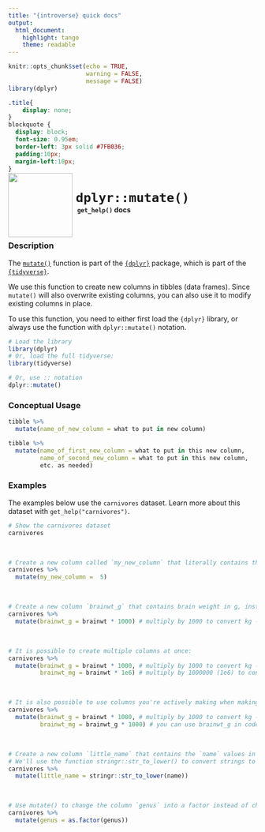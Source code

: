 ```yaml
---
title: "{introverse} quick docs"
output: 
  html_document:
    highlight: tango
    theme: readable
---
```



```r
knitr::opts_chunk$set(echo = TRUE, 
                      warning = FALSE, 
                      message = FALSE)
library(dplyr)
```

```css
.title{
    display: none;
}
blockquote {
  display: block;
  font-size: 0.95em;
  border-left: 3px solid #7FB036;
  padding:10px;
  margin-left:10px;
}
```


<div>
<br>
 <img src = "logo.png" style = "float:left;height:130px;margin-top:-30px;">
 <span style = "font-weight:bold;font-size:30px;"> 
  &nbsp;<code>dplyr::mutate()</code>
 </span>
 <br>
 <b>&nbsp;&nbsp;&nbsp;<code>get_help()</code> docs</b>
</div>
<br>

### Description

The [`mutate()`](https://dplyr.tidyverse.org/reference/mutate.html) function is part of the [`{dplyr}`](https://dplyr.tidyverse.org/) package, which is part of the [`{tidyverse}`](https://www.tidyverse.org/).

We use this function to create new columns in tibbles (data frames). Since `mutate()` will also overwrite existing columns, you can also use it to modify existing columns in place.


<!-- Add the following if the topic is a function that does NOT come with base R, and uncomment/fill in the subsequent multiline HTML comment: -->
To use this function, you need to either first load the `{dplyr}` library, or always use the function with `dplyr::mutate()` notation.

```r
# Load the library
library(dplyr)
# Or, load the full tidyverse:
library(tidyverse)

# Or, use :: notation
dplyr::mutate()
```


### Conceptual Usage 

```r
tibble %>% 
  mutate(name_of_new_column = what to put in new column)

tibble %>% 
  mutate(name_of_first_new_column = what to put in this new column,
         name_of_second_new_column = what to put in this new column,          
         etc. as needed)

```

### Examples

The examples below use the `carnivores` dataset. Learn more about this dataset with `get_help("carnivores")`.

```r
# Show the carnivores dataset
carnivores
```

<br>


```r
# Create a new column called `my_new_column` that literally contains the value `5` at all rows
carnivores %>% 
  mutate(my_new_column =  5)
```

<br>  <!-- Do not delete the <br>, and make sure to keep the previous and following lines blank. -->


```r
# Create a new column `brainwt_g` that contains brain weight in g, instead of kg.
carnivores %>%
  mutate(brainwt_g = brainwt * 1000) # multiply by 1000 to convert kg --> g
```

<br> 

```r
# It is possible to create multiple columns at once:
carnivores %>%
  mutate(brainwt_g = brainwt * 1000, # multiply by 1000 to convert kg --> g
         brainwt_mg = brainwt * 1e6) # multiply by 1000000 (1e6) to convert kg --> mg
```

<br> 

```r
# It is also possible to use columns you're actively making when making new columns
carnivores %>%
  mutate(brainwt_g = brainwt * 1000, # multiply by 1000 to convert kg --> g
         brainwt_mg = brainwt_g * 1000) # you can use brainwt_g in code here
```

<br> 

```r
# Create a new column `little_name` that contains the `name` values in lower case.
# We'll use the function stringr::str_to_lower() to convert strings to lower case
carnivores %>%
  mutate(little_name = stringr::str_to_lower(name))
```

<br> 

```r
# Use mutate() to change the column `genus` into a factor instead of character
carnivores %>%
  mutate(genus = as.factor(genus))
```
